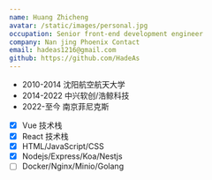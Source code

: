 ```yaml
---
name: Huang Zhicheng
avatar: /static/images/personal.jpg
occupation: Senior front-end development engineer
company: Nan jing Phoenix Contact
email: hadeas1216@gmail.com
github: https://github.com/HadeAs
---
```


- 2010-2014 沈阳航空航天大学
- 2014-2022 中兴软创/浩鲸科技
- 2022-至今 南京菲尼克斯

- [x] Vue 技术栈
- [x] React 技术栈
- [x] HTML/JavaScript/CSS
- [x] Nodejs/Express/Koa/Nestjs
- [ ] Docker/Nginx/Minio/Golang

